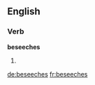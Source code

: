 ==English==

===Verb===
'''beseeches'''

# {{third-person singular of|beseech}}

[[de:beseeches]]
[[fr:beseeches]]